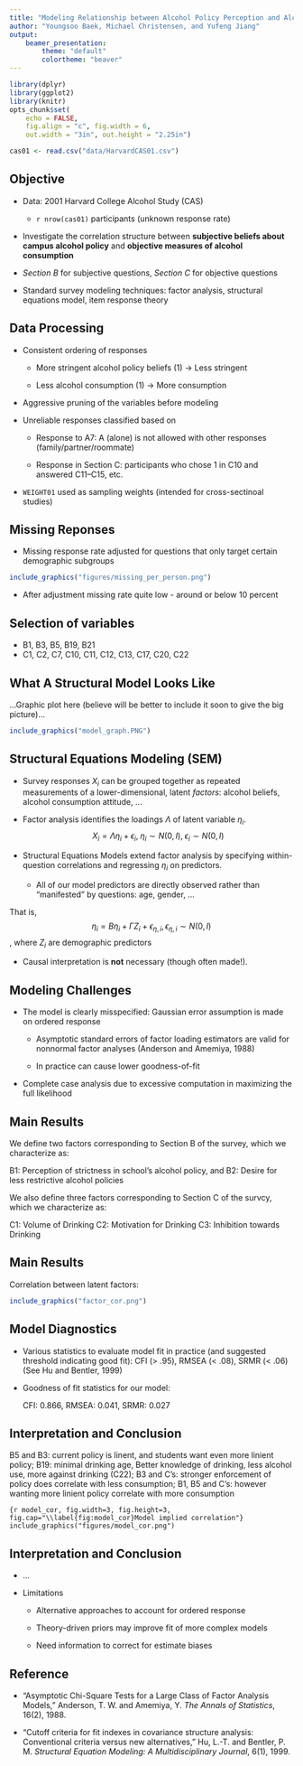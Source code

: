 ```yaml
---
title: "Modeling Relationship between Alcohol Policy Perception and Alcohol Consumption in '01 Harvard College Alcohol Survey (CAS)"
author: "Youngsoo Baek, Michael Christensen, and Yufeng Jiang"
output: 
    beamer_presentation:
        theme: "default"
        colortheme: "beaver"
---
```


```r
library(dplyr)
library(ggplot2)
library(knitr)
opts_chunk$set(
    echo = FALSE,
    fig.align = "c", fig.width = 6, 
    out.width = "3in", out.height = "2.25in")

cas01 <- read.csv("data/HarvardCAS01.csv")
```

## Objective

- Data: 2001 Harvard College Alcohol Study (CAS)
    
  * `r nrow(cas01)` participants (unknown response rate)

- Investigate the correlation structure between __subjective beliefs about campus alcohol policy__ and __objective measures of alcohol consumption__
    
- _Section B_ for subjective questions, _Section C_ for objective questions

- Standard survey modeling techniques: factor analysis, structural equations model, item response theory

## Data Processing

- Consistent ordering of responses

  - More stringent alcohol policy beliefs (1) -> Less stringent 
  
  - Less alcohol consumption (1) -> More consumption

- Aggressive pruning of the variables before modeling 
    
- Unreliable responses classified based on
    
  * Response to A7: A (alone) is not allowed with other responses (family/partner/roommate)
        
  * Response in Section C: participants who chose 1 in C10 and answered C11--C15, etc.

- `WEIGHT01` used as sampling weights (intended for cross-sectinoal studies) 

## Missing Reponses

- Missing response rate adjusted for questions that only target certain demographic subgroups

```r
include_graphics("figures/missing_per_person.png")
```

- After adjustment missing rate quite low - around or below 10 percent

## Selection of variables

* B1, B3, B5, B19, B21
* C1, C2, C7, C10, C11, C12, C13, C17, C20, C22

## What A Structural Model Looks Like

...Graphic plot here (believe will be better to include it soon to give the big picture)...
```r
include_graphics("model_graph.PNG")
```


## Structural Equations Modeling (SEM)

  - Survey responses $X_i$ can be grouped together as repeated measurements of a lower-dimensional, latent _factors_: alcohol beliefs, alcohol consumption attitude, ...
  
  - Factor analysis identifies the loadings $\Lambda$ of latent variable $\eta_i$.
  $$X_i = \Lambda\eta_i + \epsilon_i,\; \eta_i \sim N(0,I),\; \epsilon_i\sim N(0,I)$$

  - Structural Equations Models extend factor analysis by specifying within-question correlations and regressing $\eta_i$ on predictors.

    * All of our model predictors are directly observed rather than "manifested" by questions: age, gender, ...
    
 That is, $$\eta_i = B \eta_i + \Gamma Z_i + \epsilon_{\eta, i}, \epsilon_{\eta, i} \sim N(0, I)$$, where $Z_i$ are demographic predictors
    
  - Causal interpretation is __not__ necessary (though often made!).


## Modeling Challenges

  - The model is clearly misspecified: Gaussian error assumption is made on ordered response
  
    * Asymptotic standard errors of factor loading estimators are valid for nonnormal factor analyses (Anderson and Amemiya, 1988)
    
    * In practice can cause lower goodness-of-fit
    
  - Complete case analysis due to excessive computation in maximizing the full likelihood


## Main Results

We define two factors corresponding to Section B of the survey, which we characterize as:

B1: Perception of strictness in school's alcohol policy, and
B2: Desire for less restrictive alcohol policies

We also define three factors corresponding to Section C of the survcy, which we characterize as:

C1: Volume of Drinking
C2: Motivation for Drinking
C3: Inhibition towards Drinking

## Main Results

Correlation between latent factors:
```r
include_graphics("factor_cor.png")
```

## Model Diagnostics

  - Various statistics to evaluate model fit in practice (and suggested threshold indicating good fit): CFI (> .95), RMSEA (< .08), SRMR (< .06) (See Hu and Bentler, 1999)
  
  - Goodness of fit statistics for our model:
  
    CFI: 0.866, RMSEA: 0.041, SRMR: 0.027
    

## Interpretation and Conclusion

B5 and B3: current policy is linent, and students want even more linient policy; B19: minimal drinking age, Better knowledge of drinking, less alcohol use, more against drinking (C22); B3 and C's: stronger enforcement of policy does correlate with less consumption; B1, B5 and C's: however wanting more linient policy correlate with more consumption

```{r model_cor, fig.width=3, fig.height=3, fig.cap="\\label{fig:model_cor}Model implied correlation"}
include_graphics("figures/model_cor.png")
```



## Interpretation and Conclusion

- ...

- Limitations

  * Alternative approaches to account for ordered response
  
  * Theory-driven priors may improve fit of more complex models
  
  * Need information to correct for estimate biases
  
## Reference

  - "Asymptotic Chi-Square Tests for a Large Class of Factor Analysis Models," Anderson, T. W. and Amemiya, Y. _The Annals of Statistics_, 16(2), 1988.
  
  - "Cutoff criteria for fit indexes in covariance structure analysis: Conventional criteria versus new alternatives," Hu, L.-T. and Bentler, P. M. _Structural Equation Modeling: A Multidisciplinary Journal_, 6(1), 1999.


